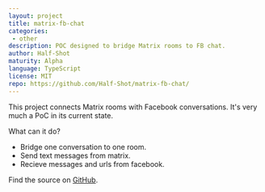 ```yaml
---
layout: project
title: matrix-fb-chat
categories: 
 - other
description: POC designed to bridge Matrix rooms to FB chat.
author: Half-Shot
maturity: Alpha
language: TypeScript
license: MIT
repo: https://github.com/Half-Shot/matrix-fb-chat/
---
```


This project connects Matrix rooms with Facebook conversations. It's very much a PoC in its current state.

What can it do?

* Bridge one conversation to one room.
* Send text messages from matrix.
* Recieve messages and urls from facebook.

Find the source on [GitHub](https://github.com/Half-Shot/matrix-fb-chat/).


